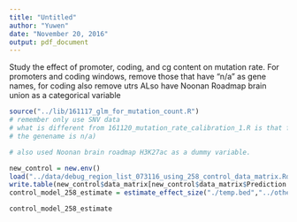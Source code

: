 ```yaml
---
title: "Untitled"
author: "Yuwen"
date: "November 20, 2016"
output: pdf_document
---
```


Study the effect of promoter, coding, and cg content on mutation rate.
For promoters and coding windows, remove those that have "n/a" as gene names, for coding also remove utrs
ALso have Noonan Roadmap brain union as a categorical variable
```r
source("../lib/161117_glm_for_mutation_count.R")
# remember only use SNV data
# what is different from 161120_mutation_rate_calibration_1.R is that for coding regions, I removed all utrs and exons without a gene name (or
# the genename is n/a)

# also used Noonan brain roadmap H3K27ac as a dummy variable. 

new_control = new.env()
load("../data/debug_region_list_073116_using_258_control_data_matrix.Rdata", new_control)
write.table(new_control$data_matrix[new_control$data_matrix$Prediction == "dnv_sibling" & new_control$data_matrix$Type == "SNV",c(1,2,3,7)], "temp.bed", col.names = FALSE, row.names = FALSE, sep = "\t", quote = FALSE)
control_model_258_estimate = estimate_effect_size("./temp.bed","../other_annotation/epigenomic_annotation/Whole_genome.promoter_yanyu_10kb_exons_no_utr_no_na_genes.50bp_window.bed","../other_annotation/epigenomic_annotation/Whole_genome.promoter_yanyu_10kb_exons_no_utr_no_na_genes.50bp_window.bed.fasta.cg","../other_annotation/epigenomic_annotation/Whole_genome.promoter_yanyu_10kb_exons_no_utr_no_na_genes.50bp_window.bed.mutrate",258, "../other_annotation/epigenomic_annotation/Noonan_brain_roadmap_union.bed",1e-9,"../other_annotation/epigenomic_annotation/Whole_genome.promoter_yanyu_10kb_exons_no_utr_no_na_genes.50bp_window.bed_genename.bed","../other_annotation/gene_list/TADA_SNV_CNV_combined_Feb7_tadaname_combined_qvalue.txt")
```

```r
control_model_258_estimate
```